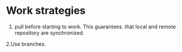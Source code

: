 # Work strategies

1. pull before starting to work.  This guarantees. that local and remote repository are synchronized. 

2.Use branches. 